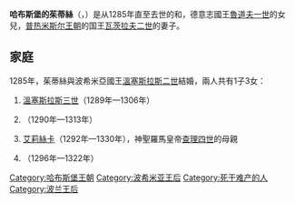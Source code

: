 {{Unreferenced|time=2020-09-18T01:34:30+00:00}}
{{Infobox royalty|consort=yes
| name         = 哈布斯堡的茱蒂絲
| succession   = 波希米亞王后
| reign        = 1285年 — 1297年
| coronation   = 1297年6月2日<br>[[布拉格|布拉格]]
| succession1  = 波兰王后
| reign1       = 1296年 — 1297年
| birth_date   = 1271年3月13日
| birth_place  = [[萊茵費爾登|萊茵費爾登]]
| death_date   = {{death date and age|1297|5|21|1271|3|13|df=yes}}
| death_place  = [[布拉格|布拉格]]
| burial_place = [[聖維特主教座堂|聖維特主教座堂]]
| spouse       = [[温塞斯拉斯二世|温塞斯拉斯二世]]
| house        = [[哈布斯堡王朝|哈布斯堡王朝]]
| father       = [[魯道夫一世_(德意志)|魯道夫一世]]
| mother       = [[霍亨貝格的格特魯德|霍亨貝格的格特魯德]]
}}
'''哈布斯堡的茱蒂絲'''（{{lang-de|Guta}}，{{bd|1271年|3月13日|1297年|5月21日}}）是从1285年直至去世的{{le|波希米亞王后|List of Bohemian consorts}}和{{le|波兰王后|List of Polish royal consorts}}，德意志國王[[魯道夫一世_(德意志)|魯道夫一世]]的女兒，[[普热米斯尔王朝|普热米斯尔王朝]]的国王[[瓦茨拉夫二世|瓦茨拉夫二世]]的妻子。

== 家庭 ==
1285年，茱蒂絲與波希米亞國王[[瓦茨拉夫二世|溫塞斯拉斯二世]]結婚，兩人共有1子3女：
# [[瓦茨拉夫三世|溫塞斯拉斯三世]]（1289年—1306年）
# {{le|安娜·普熱米斯洛娃|Anne of Bohemia (1290–1313)|安娜}}（1290年—1313年）
# [[艾莉絲卡·普熱米斯洛娃|艾莉絲卡]]（1292年—1330年），神聖羅馬皇帝[[查理四世_(神聖羅馬帝國)|查理四世]]的母親
# {{le|瑪克塔·普熱米斯洛娃|Margaret of Bohemia, Duchess of Wroclaw|瑪克塔}}（1296年—1322年）

[[Category:哈布斯堡王朝|Category:哈布斯堡王朝]]
[[Category:波希米亚王后|Category:波希米亚王后]]
[[Category:死于难产的人|Category:死于难产的人]]
[[Category:波兰王后|Category:波兰王后]]